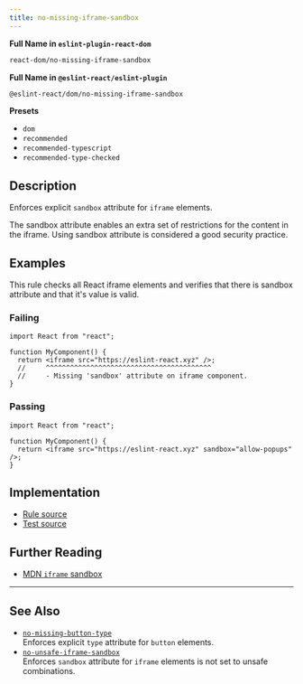 ```yaml
---
title: no-missing-iframe-sandbox
---
```


**Full Name in `eslint-plugin-react-dom`**

```sh copy
react-dom/no-missing-iframe-sandbox
```

**Full Name in `@eslint-react/eslint-plugin`**

```sh copy
@eslint-react/dom/no-missing-iframe-sandbox
```

**Presets**

- `dom`
- `recommended`
- `recommended-typescript`
- `recommended-type-checked`

## Description

Enforces explicit `sandbox` attribute for `iframe` elements.

The sandbox attribute enables an extra set of restrictions for the content in the iframe. Using sandbox attribute is considered a good security practice.

## Examples

This rule checks all React iframe elements and verifies that there is sandbox attribute and that it's value is valid.

### Failing

```tsx
import React from "react";

function MyComponent() {
  return <iframe src="https://eslint-react.xyz" />;
  //     ^^^^^^^^^^^^^^^^^^^^^^^^^^^^^^^^^^^^^^^^^
  //     - Missing 'sandbox' attribute on iframe component.
}
```

### Passing

```tsx
import React from "react";

function MyComponent() {
  return <iframe src="https://eslint-react.xyz" sandbox="allow-popups" />;
}
```

## Implementation

- [Rule source](https://github.com/Rel1cx/eslint-react/tree/main/packages/plugins/eslint-plugin-react-dom/src/rules/no-missing-iframe-sandbox.ts)
- [Test source](https://github.com/Rel1cx/eslint-react/tree/main/packages/plugins/eslint-plugin-react-dom/src/rules/no-missing-iframe-sandbox.spec.ts)

## Further Reading

- [MDN `iframe` sandbox](https://developer.mozilla.org/en-US/docs/Web/HTML/Element/iframe#attributes)

---

## See Also

- [`no-missing-button-type`](./dom-no-missing-button-type)\
  Enforces explicit `type` attribute for `button` elements.
- [`no-unsafe-iframe-sandbox`](./dom-no-unsafe-iframe-sandbox)\
  Enforces `sandbox` attribute for `iframe` elements is not set to unsafe combinations.
